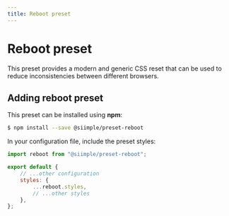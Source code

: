 ```yaml
---
title: Reboot preset
---
```


# Reboot preset

This preset provides a modern and generic CSS reset that can be used to reduce inconsistencies between different browsers.

## Adding reboot preset

This preset can be installed using **npm**:

```bash
$ npm install --save @siimple/preset-reboot
```

In your configuration file, include the preset styles:

```js title=siimple.config.js
import reboot from "@siimple/preset-reboot";

export default {
    // ...other configuration
    styles: {
        ...reboot.styles,
        // ...other styles
    },
};
```

